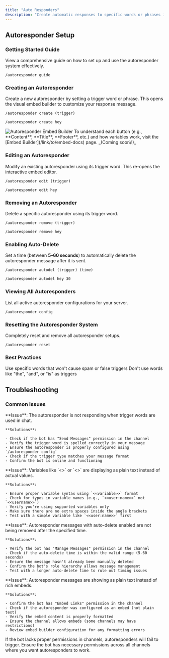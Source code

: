 ```yaml
---
title: "Auto Responders"
description: "Create automatic responses to specific words or phrases in your server. Set up custom triggers that respond instantly when mentioned in chat, perfect for FAQs, announcements, or interactive content."
---
```


## Autoresponder Setup

### Getting Started Guide

View a comprehensive guide on how to set up and use the autoresponder system effectively.

```Unspecified Example
/autoresponder guide
```

### Creating an Autoresponder

Create a new autoresponder by setting a trigger word or phrase. This opens the visual embed builder to customize your response message.

<CodeGroup>

```Unspecified Example
/autoresponder create (trigger)
```


```Unspecified Syntax
/autoresponder create hey
```

</CodeGroup>

<Frame>
  <img
    src="/images/autoresponder.png"
    style={{ width:"100%" }}
    className="mx-auto"
    alt="Autoresponder Embed Builder"
    title=""
  />
</Frame>

<Tip>
  To understand each button (e.g., **Content**, **Title**, **Footer**, etc.) and how variables work, visit the [Embed Builder](/link/to/embed-docs) page. _(Coming soon\!)_
</Tip>

### Editing an Autoresponder

Modify an existing autoresponder using its trigger word. This re-opens the interactive embed editor.

<CodeGroup>

```Unspecified Example
/autoresponder edit (trigger)
```


```Unspecified Syntax
/autoresponder edit hey
```

</CodeGroup>

### Removing an Autoresponder

Delete a specific autoresponder using its trigger word.

<CodeGroup>

```Unspecified Example
/autoresponder remove (trigger)
```


```Unspecified Syntax
/autoresponder remove hey
```

</CodeGroup>

### Enabling Auto-Delete

Set a time (between **5–60 seconds**) to automatically delete the autoresponder message after it is sent.

<CodeGroup>

```Unspecified Example
/autoresponder autodel (trigger) (time)
```


```Unspecified Syntax
/autoresponder autodel hey 30
```

</CodeGroup>

### Viewing All Autoresponders

List all active autoresponder configurations for your server.

```Unspecified Example
/autoresponder config
```

### Resetting the Autoresponder System

Completely reset and remove all autoresponder setups.

```Unspecified Example
/autoresponder reset
```

### Best Practices

<CardGroup cols={2}>
  <Card title="Choose Clear Triggers" icon="target">
    Use specific words that won't cause spam or false triggers
  </Card>
  <Card title="Avoid Common Words" icon="alert-triangle">
    Don't use words like "the", "and", or "is" as triggers
  </Card>
</CardGroup>

## Troubleshooting

### Common Issues

<AccordionGroup>
  <Accordion title="Autoresponder not triggering - No response to trigger words">
    **Issue**: The autoresponder is not responding when trigger words are used in chat.

    **Solutions**:

    - Check if the bot has "Send Messages" permission in the channel
    - Verify the trigger word is spelled correctly in your message
    - Ensure the autoresponder is properly configured using `/autoresponder config`
    - Check if the trigger type matches your message format
    - Confirm the bot is online and functioning
  </Accordion>
  <Accordion title="Variables not working - Placeholders showing as text">
    **Issue**: Variables like `<<user:name>>` or `<<server:name>>` are displaying as plain text instead of actual values.

    **Solutions**:

    - Ensure proper variable syntax using `<<variable>>` format
    - Check for typos in variable names (e.g., `<<user:name>>` not `<<username>>`)
    - Verify you're using supported variables only
    - Make sure there are no extra spaces inside the angle brackets
    - Test with a simple variable like `<<user:name>>` first
  </Accordion>
  <Accordion title="Auto-delete failing - Messages not being removed automatically">
    **Issue**: Autoresponder messages with auto-delete enabled are not being removed after the specified time.

    **Solutions**:

    - Verify the bot has "Manage Messages" permission in the channel
    - Check if the auto-delete time is within the valid range (5-60 seconds)
    - Ensure the message hasn't already been manually deleted
    - Confirm the bot's role hierarchy allows message management
    - Test with a longer auto-delete time to rule out timing issues
  </Accordion>
  <Accordion title="Embed not displaying - Response appears as plain text">
    **Issue**: Autoresponder messages are showing as plain text instead of rich embeds.

    **Solutions**:

    - Confirm the bot has "Embed Links" permission in the channel
    - Check if the autoresponder was configured as an embed (not plain text)
    - Verify the embed content is properly formatted
    - Ensure the channel allows embeds (some channels may have restrictions)
    - Review embed builder configuration for any formatting errors
  </Accordion>
</AccordionGroup>

<Warning>
  If the bot lacks proper permissions in channels, autoresponders will fail to trigger. Ensure the bot has necessary permissions across all channels where you want autoresponders to work.
</Warning>